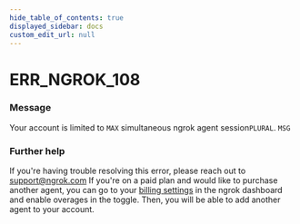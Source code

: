 ```yaml
---
hide_table_of_contents: true
displayed_sidebar: docs
custom_edit_url: null
---
```



# ERR_NGROK_108

### Message
Your account is limited to `MAX` simultaneous ngrok agent session`PLURAL`.
`MSG`

### Further help
If you're having trouble resolving this error, please reach out to [support@ngrok.com](mailto:support@ngrok.com?subject=Help%20with%20ERR_NGROK_108)
If you're on a paid plan and would like to purchase another agent, you can go to your [billing settings](https://dashboard.ngrok.com/billing) in the ngrok dashboard and enable overages in the toggle. Then, you will be able to add another agent to your account. 


<ErrorDetails error='err_ngrok_108' />
